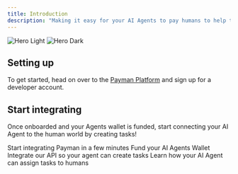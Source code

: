 ```yaml
---
title: Introduction
description: "Making it easy for your AI Agents to pay humans to help them get work done"
---
```


<img
  className="block dark:hidden rounded-xl"
  src="/images/payman-intro-light.png"
  alt="Hero Light"
/>
<img
  className="hidden dark:block rounded-xl"
  src="/images/payman-intro-dark.png"
  alt="Hero Dark"
/>

## Setting up

To get started, head on over to the <a href="https://app.paymanai.com">Payman Platform</a> and sign up for a developer account.

## Start integrating

Once onboarded and your Agents wallet is funded, start connecting your AI Agent to the human world by creating tasks!

<CardGroup cols={2}>
  <Card title="Quickstart" icon="forward-fast" href="/main/quickstart">
    Start integrating Payman in a few minutes
  </Card>
  <Card
    title="Funding Agent Wallet"
    icon="money-check-dollar"
    href="/capabilities/funding-AI-Wallet"
  >
    Fund your AI Agents Wallet
  </Card>
  <Card title="Create a Task" icon="code" href="/capabilities/creating-Task">
    Integrate our API so your agent can create tasks
  </Card>
  <Card
    title="Assign Tasks"
    icon="list-check"
    href="/capabilities/task-Assignments"
  >
    Learn how your AI Agent can assign tasks to humans
  </Card>
</CardGroup>
